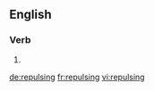 ==English==

===Verb===
{{head|en}}

# {{present participle of|repulse}}

[[de:repulsing]]
[[fr:repulsing]]
[[vi:repulsing]]